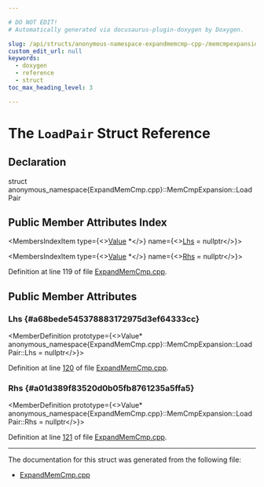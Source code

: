 ```yaml
---

# DO NOT EDIT!
# Automatically generated via docusaurus-plugin-doxygen by Doxygen.

slug: /api/structs/anonymous-namespace-expandmemcmp-cpp-/memcmpexpansion/loadpair
custom_edit_url: null
keywords:
  - doxygen
  - reference
  - struct
toc_max_heading_level: 3

---
```





# The `LoadPair` Struct Reference

<DoxygenPage pluginConfig={pluginConfig}>



## Declaration

<CodeBlock>struct anonymous_namespace{ExpandMemCmp.cpp}::MemCmpExpansion::LoadPair</CodeBlock>

## Public Member Attributes Index

<MembersIndex>

<MembersIndexItem
  type={<><a href="/docs/api/classes/llvm/value">Value</a> &#42;</>}
  name={<><a href="#a68bede545378883172975d3ef64333cc">Lhs</a> = nullptr</>}>
</MembersIndexItem>

<MembersIndexItem
  type={<><a href="/docs/api/classes/llvm/value">Value</a> &#42;</>}
  name={<><a href="#a01d389f83520d0b05fb8761235a5ffa5">Rhs</a> = nullptr</>}>
</MembersIndexItem>

</MembersIndex>


Definition at line 119 of file <a href="/docs/api/files/lib/lib/codegen/expandmemcmp-cpp">ExpandMemCmp.cpp</a>.

<SectionDefinition>

## Public Member Attributes

### Lhs {#a68bede545378883172975d3ef64333cc}

<MemberDefinition
  prototype={<>Value&#42; anonymous&#95;namespace&#123;ExpandMemCmp.cpp&#125;::MemCmpExpansion::LoadPair::Lhs = nullptr</>}>

Definition at line <a href="/docs/api/files/lib/lib/codegen/expandmemcmp-cpp/#l00120">120</a> of file <a href="/docs/api/files/lib/lib/codegen/expandmemcmp-cpp">ExpandMemCmp.cpp</a>.
</MemberDefinition>

### Rhs {#a01d389f83520d0b05fb8761235a5ffa5}

<MemberDefinition
  prototype={<>Value&#42; anonymous&#95;namespace&#123;ExpandMemCmp.cpp&#125;::MemCmpExpansion::LoadPair::Rhs = nullptr</>}>

Definition at line <a href="/docs/api/files/lib/lib/codegen/expandmemcmp-cpp/#l00121">121</a> of file <a href="/docs/api/files/lib/lib/codegen/expandmemcmp-cpp">ExpandMemCmp.cpp</a>.
</MemberDefinition>

</SectionDefinition>

<hr/>

The documentation for this struct was generated from the following file:

<ul>
<li><a href="/docs/api/files/lib/lib/codegen/expandmemcmp-cpp">ExpandMemCmp.cpp</a></li>
</ul>

</DoxygenPage>
